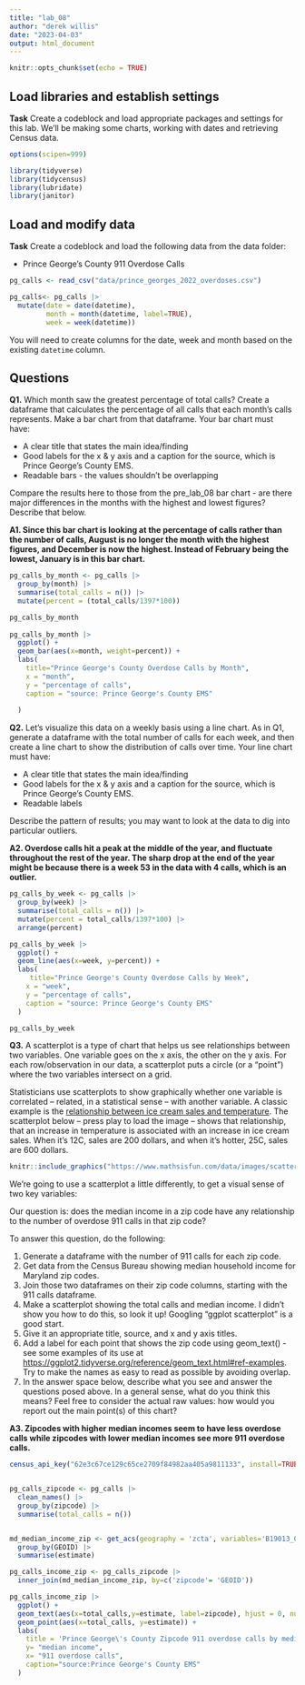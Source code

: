 ```yaml
---
title: "lab_08"
author: "derek willis"
date: "2023-04-03"
output: html_document
---
```


```r
knitr::opts_chunk$set(echo = TRUE)
```

## Load libraries and establish settings

**Task** Create a codeblock and load appropriate packages and settings for this lab. We'll be making some charts, working with dates and retrieving Census data.

```r

options(scipen=999)

library(tidyverse)
library(tidycensus)
library(lubridate)
library(janitor)
```

## Load and modify data

**Task** Create a codeblock and load the following data from the data folder:

-   Prince George's County 911 Overdose Calls

```r

pg_calls <- read_csv("data/prince_georges_2022_overdoses.csv")

pg_calls<- pg_calls |> 
  mutate(date = date(datetime),
         month = month(datetime, label=TRUE),
         week = week(datetime))

```

You will need to create columns for the date, week and month based on the existing `datetime` column.

## Questions

**Q1.** Which month saw the greatest percentage of total calls? Create a dataframe that calculates the percentage of all calls that each month's calls represents. Make a bar chart from that dataframe. Your bar chart must have:

-   A clear title that states the main idea/finding
-   Good labels for the x & y axis and a caption for the source, which is Prince George's County EMS.
-   Readable bars - the values shouldn't be overlapping

Compare the results here to those from the pre_lab_08 bar chart - are there major differences in the months with the highest and lowest figures? Describe that below.

**A1. Since this bar chart is looking at the percentage of calls rather than the number of calls, August is no longer the month with the highest figures, and December is now the highest. Instead of February being the lowest, January is in this bar chart.**

```r

pg_calls_by_month <- pg_calls |>
  group_by(month) |>
  summarise(total_calls = n()) |>
  mutate(percent = (total_calls/1397*100))

pg_calls_by_month
  
pg_calls_by_month |>
  ggplot() + 
  geom_bar(aes(x=month, weight=percent)) +
  labs(
    title="Prince George's County Overdose Calls by Month",
    x = "month",
    y = "percentage of calls",
    caption = "source: Prince George's County EMS"
    
  )
```

**Q2.** Let's visualize this data on a weekly basis using a line chart. As in Q1, generate a dataframe with the total number of calls for each week, and then create a line chart to show the distribution of calls over time. Your line chart must have:

-   A clear title that states the main idea/finding
-   Good labels for the x & y axis and a caption for the source, which is Prince George's County EMS.
-   Readable labels

Describe the pattern of results; you may want to look at the data to dig into particular outliers.

**A2. Overdose calls hit a peak at the middle of the year, and fluctuate throughout the rest of the year. The sharp drop at the end of the year might be because there is a week 53 in the data with 4 calls, which is an outlier.**

```r

pg_calls_by_week <- pg_calls |>
  group_by(week) |>
  summarise(total_calls = n()) |>
  mutate(percent = total_calls/1397*100) |>
  arrange(percent)

pg_calls_by_week |>
  ggplot() +
  geom_line(aes(x=week, y=percent)) +
  labs(
     title="Prince George's County Overdose Calls by Week",
    x = "week",
    y = "percentage of calls",
    caption = "source: Prince George's County EMS"
  )

pg_calls_by_week
```

**Q3.** A scatterplot is a type of chart that helps us see relationships between two variables. One variable goes on the x axis, the other on the y axis. For each row/observation in our data, a scatterplot puts a circle (or a "point") where the two variables intersect on a grid.

Statisticians use scatterplots to show graphically whether one variable is correlated -- related, in a statistical sense -- with another variable. A classic example is the [relationship between ice cream sales and temperature](https://www.mathsisfun.com/data/scatter-xy-plots.html). The scatterplot below -- press play to load the image -- shows that relationship, that an increase in temperature is associated with an increase in ice cream sales. When it's 12C, sales are 200 dollars, and when it's hotter, 25C, sales are 600 dollars.

```r
knitr::include_graphics("https://www.mathsisfun.com/data/images/scatter-ice-cream1.svg")
```

We're going to use a scatterplot a little differently, to get a visual sense of two key variables:

Our question is: does the median income in a zip code have any relationship to the number of overdose 911 calls in that zip code?

To answer this question, do the following:

1.  Generate a dataframe with the number of 911 calls for each zip code.
2.  Get data from the Census Bureau showing median household income for Maryland zip codes.
3.  Join those two dataframes on their zip code columns, starting with the 911 calls dataframe.
4.  Make a scatterplot showing the total calls and median income. I didn't show you how to do this, so look it up! Googling "ggplot scatterplot" is a good start.
5.  Give it an appropriate title, source, and x and y axis titles.
6.  Add a label for each point that shows the zip code using geom_text() - see some examples of its use at <https://ggplot2.tidyverse.org/reference/geom_text.html#ref-examples>. Try to make the names as easy to read as possible by avoiding overlap.
7.  In the answer space below, describe what you see and answer the questions posed above. In a general sense, what do you think this means? Feel free to consider the actual raw values: how would you report out the main point(s) of this chart?

**A3. Zipcodes with higher median incomes seem to have less overdose calls while zipcodes with lower median incomes see more 911 overdose calls.**

```r

census_api_key("62e3c67ce129c65ce2709f84982aa405a9811133", install=TRUE, overwrite=TRUE)


pg_calls_zipcode <- pg_calls |>
  clean_names() |>
  group_by(zipcode) |>
  summarise(total_calls = n())


md_median_income_zip <- get_acs(geography = 'zcta', variables='B19013_001', state='MD', year=2019) |>
  group_by(GEOID) |>
  summarise(estimate)

pg_calls_income_zip <- pg_calls_zipcode |>
  inner_join(md_median_income_zip, by=c('zipcode'= 'GEOID'))

pg_calls_income_zip |>
  ggplot() +
  geom_text(aes(x=total_calls,y=estimate, label=zipcode), hjust = 0, nudge_x = 1, check_overlap = TRUE,) +
  geom_point(aes(x=total_calls, y=estimate)) +
  labs(
    title = 'Prince George\'s County Zipcode 911 overdose calls by median income',
    y= "median income",
    x= "911 overdose calls",
    caption="source:Prince George's County EMS"
  )
  
```

